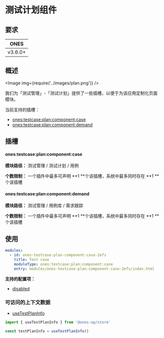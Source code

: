 # 测试计划组件


## 要求

| **ONES** |
| :------: |
| v3.6.0+  |

## 概述

<Image img={require('../images/plan.png')} />

我们为「测试管理」-「测试计划」提供了一些插槽，以便于为该应用定制化页面模块。

当前支持的插槽：

- [ones:testcase:plan:component:case](#onestestcaseplancomponentcase)
- [ones:testcase:plan:component:demand](#onestestcaseplancomponentdemand)

## 插槽

#### ones:testcase:plan:component:case

**模块路径：** 测试管理 / 测试计划 / 用例

**个数限制：** 一个插件中最多可声明 **1 **个该插槽，系统中最多同时存在 **1 **个该插槽

#### ones:testcase:plan:component:demand

**模块路径：** 测试管理 / 用例库 / 需求跟踪

**个数限制：** 一个插件中最多可声明 **1 **个该插槽，系统中最多同时存在 **1 **个该插槽

## 使用

```yaml
modules:
  - id: ones-testcase-plan-component-case-2efs
    title: Test case
    moduleType: ones:testcase:plan:component:case
    entry: modules/ones-testcase-plan-component-case-2efs/index.html
```

**支持的配置项：**

- [disabled](../../../../../../reference/config/plugin.yaml#disabled)

### 可访问的上下文数据

- [useTestPlanInfo](../../../../../../reference/packages/store/store.md#useTestPlanInfo)

```ts
import { useTestPlanInfo } from '@ones-op/store'

const testPlanInfo = useTestPlanInfo()
```
